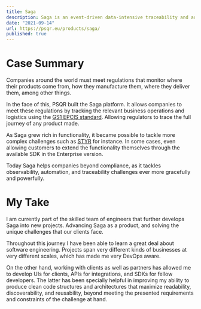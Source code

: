 ```yaml
---
title: Saga
description: Saga is an event-driven data-intensive traceability and automation platform developed by PSQR 
date: "2021-09-14"
url: https://psqr.eu/products/saga/
published: true
---
```


# Case Summary

Companies around the world must meet regulations that monitor where their products come from,
how they manufacture them, where they deliver them, among other things.

In the face of this, PSQR built the Saga platform. It allows companies to meet these regulations
by tracking the relevant business operations and logistics using the [GS1 EPCIS standard](https://www.gs1.org/standards/epcis).
Allowing regulators to trace the full journey of any product made.

As Saga grew rich in functionality, it became possible to tackle more complex challenges such as
[STYR](/projects/psqr-styr) for instance. In some cases, even allowing customers to 
extend the functionality themselves through the available SDK in the Enterprise version.

Today Saga helps companies beyond compliance, as it tackles observability, automation,
and traceability challenges ever more gracefully and powerfully.

# My Take

I am currently part of the skilled team of engineers that further develops Saga into new projects.
Advancing Saga as a product, and solving the unique challenges that our clients face.

Throughout this journey I have been able to learn a great deal about software engineering. Projects span
very different kinds of businesses at very different scales, which has made me very DevOps aware.

On the other hand, working with clients as well as partners has allowed me to develop UIs for clients,
APIs for integrations, and SDKs for fellow developers. The latter has been specially helpful in improving
my ability to produce clean code structures and architectures that maximize readability, discoverability,
and reusability, beyond meeting the presented requirements and constraints of the challenge at hand.

